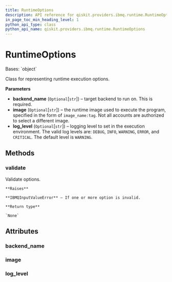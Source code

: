 ```yaml
---
title: RuntimeOptions
description: API reference for qiskit.providers.ibmq.runtime.RuntimeOptions
in_page_toc_min_heading_level: 1
python_api_type: class
python_api_name: qiskit.providers.ibmq.runtime.RuntimeOptions
---
```


# RuntimeOptions

<Class id="qiskit.providers.ibmq.runtime.RuntimeOptions" github="https://github.com/qiskit/qiskit-ibmq-provider/tree/stable/0.19/qiskit/providers/ibmq/runtime/runtime_options.py" signature="RuntimeOptions(backend_name=None, image=None, log_level=None)">
  Bases: `object`

  Class for representing runtime execution options.

  **Parameters**

  *   **backend\_name** (`Optional`\[`str`]) – target backend to run on. This is required.
  *   **image** (`Optional`\[`str`]) – the runtime image used to execute the program, specified in the form of `image_name:tag`. Not all accounts are authorized to select a different image.
  *   **log\_level** (`Optional`\[`str`]) – logging level to set in the execution environment. The valid log levels are: `DEBUG`, `INFO`, `WARNING`, `ERROR`, and `CRITICAL`. The default level is `WARNING`.

  ## Methods

  ### validate

  <Function id="qiskit.providers.ibmq.runtime.RuntimeOptions.validate" name="validate" signature="RuntimeOptions.validate()">
    Validate options.

    **Raises**

    **IBMQInputValueError** – If one or more option is invalid.

    **Return type**

    `None`
  </Function>

  ## Attributes

  ### backend\_name

  <Attribute id="qiskit.providers.ibmq.runtime.RuntimeOptions.backend_name" name="backend_name" attributeTypeHint="str" attributeValue="= None" />

  ### image

  <Attribute id="qiskit.providers.ibmq.runtime.RuntimeOptions.image" name="image" attributeTypeHint="Optional[str]" attributeValue="= None" />

  ### log\_level

  <Attribute id="qiskit.providers.ibmq.runtime.RuntimeOptions.log_level" name="log_level" attributeTypeHint="Optional[str]" attributeValue="= None" />
</Class>

